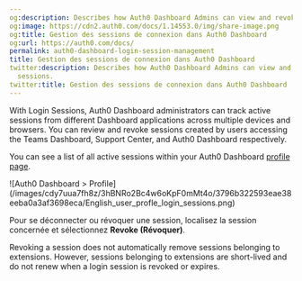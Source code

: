 ```yaml
---
og:description: Describes how Auth0 Dashboard Admins can view and revoke login sessions.
og:image: https://cdn2.auth0.com/docs/1.14553.0/img/share-image.png
og:title: Gestion des sessions de connexion dans Auth0 Dashboard
og:url: https://auth0.com/docs/
permalink: auth0-dashboard-login-session-management
title: Gestion des sessions de connexion dans Auth0 Dashboard
twitter:description: Describes how Auth0 Dashboard Admins can view and revoke login
  sessions.
twitter:title: Gestion des sessions de connexion dans Auth0 Dashboard
---
```


With Login Sessions, <Tooltip tip="Auth0 Dashboard: Auth0's main product to configure your services." cta="View Glossary" href="/docs/glossary?term=Auth0+Dashboard">Auth0 Dashboard</Tooltip> administrators can track active sessions from different Dashboard applications across multiple devices and browsers. You can review and revoke sessions created by users accessing the Teams Dashboard, Support Center, and Auth0 Dashboard respectively.

You can see a list of all active sessions within your Auth0 Dashboard [profile page](https://manage.auth0.com/#/profile/sessions).

<Frame>![Auth0 Dashboard > Profile](/images/cdy7uua7fh8z/3hBNRo2Bc4w6oKpF0mMt4o/3796b322593eae38eeba0a3af3698eca/English_user_profle_login_sessions.png)</Frame>

Pour se déconnecter ou révoquer une session, localisez la session concernée et sélectionnez **Revoke (Révoquer)**.

<Callout icon="file-lines" color="#0EA5E9" iconType="regular">

Revoking a session does not automatically remove sessions belonging to extensions. However, sessions belonging to extensions are short-lived and do not renew when a login session is revoked or expires.

</Callout>